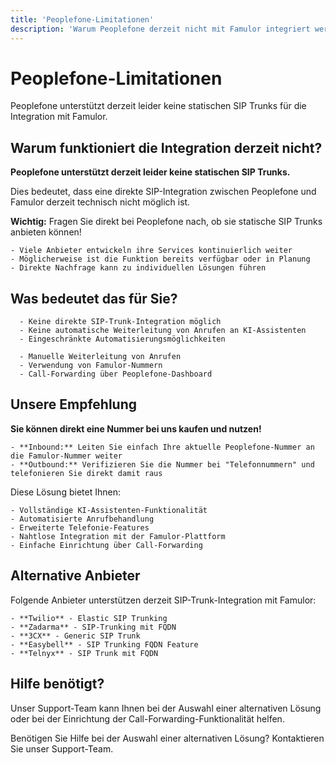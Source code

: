 ```yaml
---
title: 'Peoplefone-Limitationen'
description: 'Warum Peoplefone derzeit nicht mit Famulor integriert werden kann'
---
```


# Peoplefone-Limitationen

<Note>
  Peoplefone unterstützt derzeit leider keine statischen SIP Trunks für die Integration mit Famulor.
</Note>

## Warum funktioniert die Integration derzeit nicht?

<Card
  title="Aktuelle technische Limitation"
  icon="alert-triangle"
  color="red">
  **Peoplefone unterstützt derzeit leider keine statischen SIP Trunks.**
  
  Dies bedeutet, dass eine direkte SIP-Integration zwischen Peoplefone und Famulor derzeit technisch nicht möglich ist.
</Card>

<Card
  title="Direkt beim Anbieter nachfragen"
  icon="phone"
  color="blue">
  **Wichtig:** Fragen Sie direkt bei Peoplefone nach, ob sie statische SIP Trunks anbieten können!
  
  
    - Viele Anbieter entwickeln ihre Services kontinuierlich weiter
    - Möglicherweise ist die Funktion bereits verfügbar oder in Planung
    - Direkte Nachfrage kann zu individuellen Lösungen führen
  
</Card>

## Was bedeutet das für Sie?

<CardGroup cols={2}>
  <Card
    title="Eingeschränkte Funktionalität"
    icon="phone-x"
    color="orange">
    
      - Keine direkte SIP-Trunk-Integration möglich
      - Keine automatische Weiterleitung von Anrufen an KI-Assistenten
      - Eingeschränkte Automatisierungsmöglichkeiten
    
  </Card>
  
  <Card
    title="Alternative Lösungen"
    icon="lightbulb"
    color="blue">
    
      - Manuelle Weiterleitung von Anrufen
      - Verwendung von Famulor-Nummern
      - Call-Forwarding über Peoplefone-Dashboard
    
  </Card>
</CardGroup>

## Unsere Empfehlung

<Card
  title="Einfache Alternative"
  icon="star"
  color="green">
  **Sie können direkt eine Nummer bei uns kaufen und nutzen!**
  
  
    - **Inbound:** Leiten Sie einfach Ihre aktuelle Peoplefone-Nummer an die Famulor-Nummer weiter
    - **Outbound:** Verifizieren Sie die Nummer bei "Telefonnummern" und telefonieren Sie direkt damit raus
  
  
  Diese Lösung bietet Ihnen:
  
  
    - Vollständige KI-Assistenten-Funktionalität
    - Automatisierte Anrufbehandlung
    - Erweiterte Telefonie-Features
    - Nahtlose Integration mit der Famulor-Plattform
    - Einfache Einrichtung über Call-Forwarding
  
</Card>

## Alternative Anbieter

<Card
  title="Unterstützte Anbieter"
  icon="check-circle"
  color="blue">
  Folgende Anbieter unterstützen derzeit SIP-Trunk-Integration mit Famulor:
  
  
    - **Twilio** - Elastic SIP Trunking
    - **Zadarma** - SIP-Trunking mit FQDN
    - **3CX** - Generic SIP Trunk
    - **Easybell** - SIP Trunking FQDN Feature
    - **Telnyx** - SIP Trunk mit FQDN
  
</Card>

## Hilfe benötigt?

<Tip>
  Unser Support-Team kann Ihnen bei der Auswahl einer alternativen Lösung oder bei der Einrichtung der Call-Forwarding-Funktionalität helfen.
</Tip>

<Card
  title="Support kontaktieren"
  icon="headphones"
  color="blue"
  href="https://famulor.de/support">
  Benötigen Sie Hilfe bei der Auswahl einer alternativen Lösung? Kontaktieren Sie unser Support-Team.
</Card>
